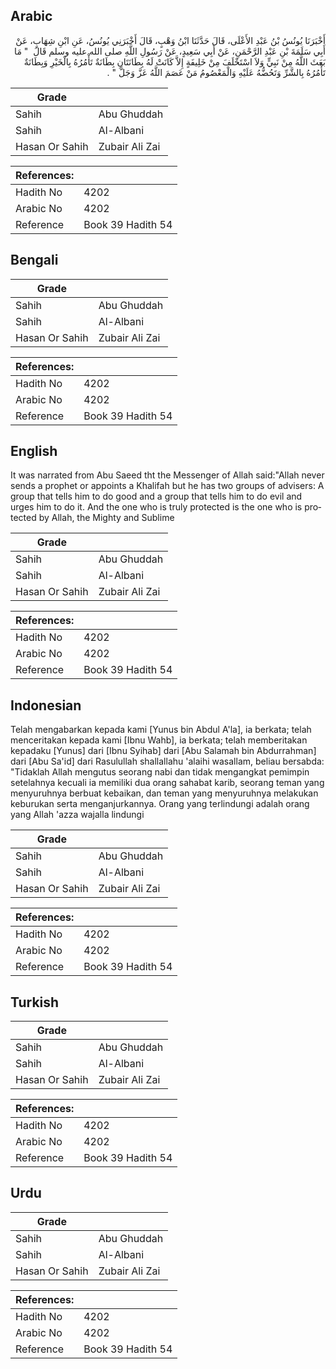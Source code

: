 ## Arabic


<div dir="rtl" lang="ar" style={{fontSize:'larger',backgroundColor:'#f8f9fa',padding:20}}>
أَخْبَرَنَا يُونُسُ بْنُ عَبْدِ الأَعْلَى، قَالَ حَدَّثَنَا ابْنُ وَهْبٍ، قَالَ أَخْبَرَنِي يُونُسُ، عَنِ ابْنِ شِهَابٍ، عَنْ أَبِي سَلَمَةَ بْنِ عَبْدِ الرَّحْمَنِ، عَنْ أَبِي سَعِيدٍ، عَنْ رَسُولِ اللَّهِ صلى الله عليه وسلم قَالَ ‏ "‏ مَا بَعَثَ اللَّهُ مِنْ نَبِيٍّ وَلاَ اسْتَخْلَفَ مِنْ خَلِيفَةٍ إِلاَّ كَانَتْ لَهُ بِطَانَتَانِ بِطَانَةٌ تَأْمُرُهُ بِالْخَيْرِ وَبِطَانَةٌ تَأْمُرُهُ بِالشَّرِّ وَتَحُضُّهُ عَلَيْهِ وَالْمَعْصُومُ مَنْ عَصَمَ اللَّهُ عَزَّ وَجَلَّ ‏"‏ ‏.‏
</div>
<div style={{backgroundColor:'#f8f9fa',padding:20, marginBottom: 10}}><table> <thead> <tr> <th>Grade</th> <th></th> </tr> </thead> <tbody> <tr><td>Sahih</td><td>Abu Ghuddah</td></tr><tr><td>Sahih</td><td>Al-Albani</td></tr><tr><td>Hasan Or Sahih</td><td>Zubair Ali Zai</td></tr></tbody></table><table> <thead> <tr> <th>References:</th> <th></th> </tr> </thead> <tbody><tr><td>Hadith No</td><td>4202</td></tr><tr><td>Arabic No</td><td>4202</td></tr><tr><td>Reference</td><td>Book 39 Hadith 54</td></tr></tbody></table></div>

## Bengali


<div dir="ltr" lang="bn" style={{fontSize:'larger',backgroundColor:'#f8f9fa',padding:20}}>

</div>
<div style={{backgroundColor:'#f8f9fa',padding:20, marginBottom: 10}}><table> <thead> <tr> <th>Grade</th> <th></th> </tr> </thead> <tbody> <tr><td>Sahih</td><td>Abu Ghuddah</td></tr><tr><td>Sahih</td><td>Al-Albani</td></tr><tr><td>Hasan Or Sahih</td><td>Zubair Ali Zai</td></tr></tbody></table><table> <thead> <tr> <th>References:</th> <th></th> </tr> </thead> <tbody><tr><td>Hadith No</td><td>4202</td></tr><tr><td>Arabic No</td><td>4202</td></tr><tr><td>Reference</td><td>Book 39 Hadith 54</td></tr></tbody></table></div>

## English


<div dir="ltr" lang="en" style={{fontSize:'larger',backgroundColor:'#f8f9fa',padding:20}}>
It was narrated from Abu Saeed tht the Messenger of Allah said:"Allah never sends a prophet or appoints a Khalifah but he has two groups of advisers: A group that tells him to do good and a group that tells him to do evil and urges him to do it. And the one who is truly protected is the one who is protected by Allah, the Mighty and Sublime
</div>
<div style={{backgroundColor:'#f8f9fa',padding:20, marginBottom: 10}}><table> <thead> <tr> <th>Grade</th> <th></th> </tr> </thead> <tbody> <tr><td>Sahih</td><td>Abu Ghuddah</td></tr><tr><td>Sahih</td><td>Al-Albani</td></tr><tr><td>Hasan Or Sahih</td><td>Zubair Ali Zai</td></tr></tbody></table><table> <thead> <tr> <th>References:</th> <th></th> </tr> </thead> <tbody><tr><td>Hadith No</td><td>4202</td></tr><tr><td>Arabic No</td><td>4202</td></tr><tr><td>Reference</td><td>Book 39 Hadith 54</td></tr></tbody></table></div>

## Indonesian


<div dir="ltr" lang="id" style={{fontSize:'larger',backgroundColor:'#f8f9fa',padding:20}}>
Telah mengabarkan kepada kami [Yunus bin Abdul A'la], ia berkata; telah menceritakan kepada kami [Ibnu Wahb], ia berkata; telah memberitakan kepadaku [Yunus] dari [Ibnu Syihab] dari [Abu Salamah bin Abdurrahman] dari [Abu Sa'id] dari Rasulullah shallallahu 'alaihi wasallam, beliau bersabda: "Tidaklah Allah mengutus seorang nabi dan tidak mengangkat pemimpin setelahnya kecuali ia memiliki dua orang sahabat karib, seorang teman yang menyuruhnya berbuat kebaikan, dan teman yang menyuruhnya melakukan keburukan serta menganjurkannya. Orang yang terlindungi adalah orang yang Allah 'azza wajalla lindungi
</div>
<div style={{backgroundColor:'#f8f9fa',padding:20, marginBottom: 10}}><table> <thead> <tr> <th>Grade</th> <th></th> </tr> </thead> <tbody> <tr><td>Sahih</td><td>Abu Ghuddah</td></tr><tr><td>Sahih</td><td>Al-Albani</td></tr><tr><td>Hasan Or Sahih</td><td>Zubair Ali Zai</td></tr></tbody></table><table> <thead> <tr> <th>References:</th> <th></th> </tr> </thead> <tbody><tr><td>Hadith No</td><td>4202</td></tr><tr><td>Arabic No</td><td>4202</td></tr><tr><td>Reference</td><td>Book 39 Hadith 54</td></tr></tbody></table></div>

## Turkish


<div dir="ltr" lang="tr" style={{fontSize:'larger',backgroundColor:'#f8f9fa',padding:20}}>

</div>
<div style={{backgroundColor:'#f8f9fa',padding:20, marginBottom: 10}}><table> <thead> <tr> <th>Grade</th> <th></th> </tr> </thead> <tbody> <tr><td>Sahih</td><td>Abu Ghuddah</td></tr><tr><td>Sahih</td><td>Al-Albani</td></tr><tr><td>Hasan Or Sahih</td><td>Zubair Ali Zai</td></tr></tbody></table><table> <thead> <tr> <th>References:</th> <th></th> </tr> </thead> <tbody><tr><td>Hadith No</td><td>4202</td></tr><tr><td>Arabic No</td><td>4202</td></tr><tr><td>Reference</td><td>Book 39 Hadith 54</td></tr></tbody></table></div>

## Urdu


<div dir="rtl" lang="ur" style={{fontSize:'larger',backgroundColor:'#f8f9fa',padding:20}}>

</div>
<div style={{backgroundColor:'#f8f9fa',padding:20, marginBottom: 10}}><table> <thead> <tr> <th>Grade</th> <th></th> </tr> </thead> <tbody> <tr><td>Sahih</td><td>Abu Ghuddah</td></tr><tr><td>Sahih</td><td>Al-Albani</td></tr><tr><td>Hasan Or Sahih</td><td>Zubair Ali Zai</td></tr></tbody></table><table> <thead> <tr> <th>References:</th> <th></th> </tr> </thead> <tbody><tr><td>Hadith No</td><td>4202</td></tr><tr><td>Arabic No</td><td>4202</td></tr><tr><td>Reference</td><td>Book 39 Hadith 54</td></tr></tbody></table></div>